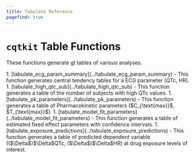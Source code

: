 ```yaml
---
title: Tabulate Reference
pagefind: true
---
```



# `cqtkit` Table Functions
These functions generate gt tables of various analyses.

<Steps>
1. [tabulate_ecg_param_summary](../tabulate_ecg_param_summary) - This function generates central tendency tables for a ECG parameter (QTc, HR).
1. [tabulate_high_qtc_sub](../tabulate_high_qtc_sub) - This function generates a table of the number of subjects with high QTc values.
1. [tabulate_pk_parameters](../tabulate_pk_parameters) - This function generates a table of Pharmacokinetic parameters ($C_{\text{max}}$, $T_{\text{max}}$).
1. [tabulate_model_fit_parameters](../tabulate_model_fit_parameters) - This function generates a table of estimated fixed effect parameters with confidence intervals. 
1. [tabulate_exposure_predictions](../tabulate_exposure_predictions) - This function generates a table of predicted dependent variable (($\Delta$)$\Delta$QTc, ($\Delta$)$\Delta$HR) at drug exposure levels of interest.
</Steps>    
